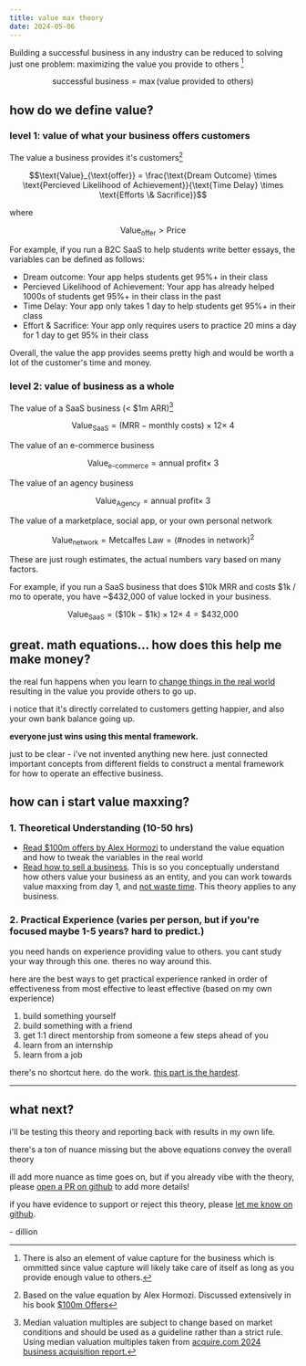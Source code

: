 ```yaml
---
title: value max theory
date: 2024-05-06
---
```


Building a successful business in any industry can be reduced to solving just one problem: maximizing the value you provide to others [^1]


```math
\text{successful business} = \max (\text{value provided to others})
```

## how do we define value?

### level 1: value of what your business offers customers

The value a business provides it's customers[^2]

```math
\text{Value}_{\text{offer}} = \frac{\text{Dream Outcome} \times \text{Percieved Likelihood of Achievement}}{\text{Time Delay} \times \text{Efforts \& Sacrifice}}
```
where
```math
\text{Value}_{\text{offer}} > \text{Price}
```

For example, if you run a B2C SaaS to help students write better essays, the variables can be defined as follows:
- Dream outcome: Your app helps students get 95%+ in their class
- Percieved Likelihood of Achievement: Your app has already helped 1000s of students get 95%+ in their class in the past
- Time Delay: Your app only takes 1 day to help students get 95%+ in their class
- Effort & Sacrifice: Your app only requires users to practice 20 mins a day for 1 day to get 95% in their class

Overall, the value the app provides seems pretty high and would be worth a lot of the customer's time and money.

### level 2: value of business as a whole 

The value of a SaaS business (< $1m ARR)[^3]
```math
\text{Value}_{\text{SaaS}} = (\text{MRR} - \text{monthly costs}) \times 12 \times ~4
```

The value of an e-commerce business 
```math
\text{Value}_{\text{e-commerce}} = \text{annual profit} \times ~3
```

The value of an agency business
```math
\text{Value}_{\text{Agency}} = \text{annual profit} \times ~3
```

The value of a marketplace, social app, or your own personal network
```math
\text{Value}_{\text{network}} = \text{Metcalfes Law} = (\text{\# nodes in network})^2
```

These are just rough estimates, the actual numbers vary based on many factors.

For example, if you run a SaaS business that does \$10k MRR and costs \$1k / mo to operate, you have ~\$432,000 of value locked in your business.

```math
\text{Value}_{\text{SaaS}} = (\text{\$10k} - \text{\$1k}) \times 12 \times ~4 = \text{\$432,000}
```

## great. math equations... how does this help me make money?

the real fun happens when you learn to [change things in the real world](https://twitter.com/dillionverma/status/1786065783463858582) resulting in the value you provide others to go up.

i notice that it's directly correlated to customers getting happier, and also your own bank balance going up. 

**everyone just wins using this mental framework.**

just to be clear - i've not invented anything new here. just connected important concepts from different fields to construct a mental framework for how to operate an effective business.

## how can i start value maxxing?

### 1. Theoretical Understanding (10-50 hrs)

- [Read $100m offers by Alex Hormozi](https://www.goodreads.com/en/book/show/58612786) to understand the value equation and how to tweak the variables in the real world
- [Read how to sell a business](https://blog.acquire.com/acquire-biannual-acquisition-multiples-report-2024/). This is so you conceptually understand how others value your business as an entity, and you can work towards value maxxing from day 1, and [not waste time](https://twitter.com/dillionverma/status/1786065783463858582). This theory applies to any business.

### 2. Practical Experience (varies per person, but if you're focused maybe 1-5 years? hard to predict.)

you need hands on experience providing value to others. you cant study your way through this one. theres no way around this.

here are the best ways to get practical experience ranked in order of effectiveness from most effective to least effective (based on my own experience)

1. build something yourself
1. build something with a friend
1. get 1:1 direct mentorship from someone a few steps ahead of you
1. learn from an internship
1. learn from a job

there's no shortcut here. do the work. [this part is the hardest](https://twitter.com/dillionverma/status/1786784385687072895).

---

## what next?

i'll be testing this theory and reporting back with results in my own life.

there's a ton of nuance missing but the above equations convey the overall theory

ill add more nuance as time goes on, but if you already vibe with the theory, please [open a PR on github](https://github.com/dillionverma/valuemaxtheory.com) to add more details!

if you have evidence to support or reject this theory, please [let me know on github](https://github.com/dillionverma/valuemaxtheory.com).

\- dillion


[^1]: There is also an element of value capture for the business which is ommitted since value capture will likely take care of itself as long as you provide enough value to others.
[^2]: Based on the value equation by Alex Hormozi. Discussed extensively in his book [$100m Offers](https://www.goodreads.com/en/book/show/58612786)
[^3]: Median valuation multiples are subject to change based on market conditions and should be used as a guideline rather than a strict rule. Using median valuation multiples taken from [acquire.com 2024 business acquisition report.](https://blog.acquire.com/acquire-biannual-acquisition-multiples-report-2024/)